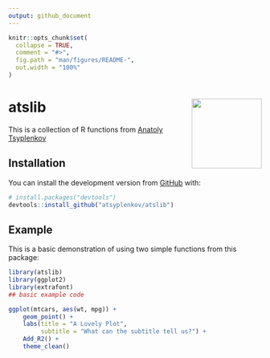 ```yaml
---
output: github_document
---
```


<!-- README.md is generated from README.Rmd. Please edit that file -->

```r
knitr::opts_chunk$set(
  collapse = TRUE,
  comment = "#>",
  fig.path = "man/figures/README-",
  out.width = "100%"
)
```

# atslib <img src='man/figures/logo.svg' align="right" height="139" />

<!-- badges: start -->
<!-- badges: end -->

This is a collection of R functions from [Anatoly Tsyplenkov](atsyplenkov.com)

## Installation

You can install the development version from [GitHub](https://github.com/) with:

``` r
# install.packages("devtools")
devtools::install_github("atsyplenkov/atslib")
```
## Example

This is a basic demonstration of using two simple functions from this package:

```r
library(atslib)
library(ggplot2)
library(extrafont)
## basic example code

ggplot(mtcars, aes(wt, mpg)) +
    geom_point() +
    labs(title = "A Lovely Plot",
         subtitle = "What can the subtitle tell us?") +
    Add_R2() +
    theme_clean()

```
